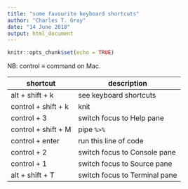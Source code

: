 ```yaml
---
title: "some favourite keyboard shortcuts"
author: "Charles T. Gray"
date: "14 June 2018"
output: html_document
---
```


```r
knitr::opts_chunk$set(echo = TRUE)
```

NB: control $\equiv$ command on Mac.

shortcut | description
-|-
alt + shift + k | see keyboard shortcuts
control + shift + k | knit
control + 3 | switch focus to Help pane
control + shift + M | pipe ` %>% `
control + enter | run this line of code
control + 2 | switch focus to Console pane
control + 1 | switch focus to Source pane
alt + shift + T | switch focus to Terminal pane

